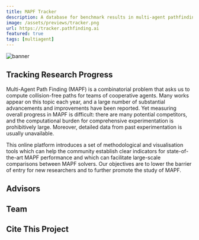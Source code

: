 ```yaml
---
title: MAPF Tracker
description: A database for benchmark results in multi-agent pathfinding
image: /assets/previews/tracker.png
url: https://tracker.pathfinding.ai
featured: true
tags: [multiagent]
---
```



![banner](./image/tracker/banner.png)

## Tracking Research Progress

Multi-Agent Path Finding (MAPF) is a combinatorial problem that asks us to compute collision-free paths for teams of cooperative agents. Many works appear on this topic each year, and a large number of substantial advancements and improvements have been reported. Yet measuring overall progress in MAPF is difficult: there are many potential competitors, and the computational burden for comprehensive experimentation is prohibitively large. Moreover, detailed data from past experimentation is usually unavailable.

This online platform introduces a set of methodological and visualisation tools which can help the community establish clear indicators for state-of-the-art MAPF performance and which can facilitate large-scale comparisons between MAPF solvers. Our objectives are to lower the barrier of entry for new researchers and to further promote the study of MAPF.

## Advisors

<Grid class="not-prose my-4 gap-8" width={200}>
  <Member id="current/dharabor" />
  <MemberCard
    member={{
      title: "Peter Stuckey",
      description: "Professor",
      image:
        "https://tracker.pathfinding.ai/static/media/Peter.518af127c75fcb2d5dc4.jpg",
    }}
  />
  <MemberCard
    member={{
      title: "Muhammad Aamir Cheema",
      description: "Associate Professor",
      image:
        "https://tracker.pathfinding.ai/static/media/Aamir.8893714853bcb8b23ba3.jpeg",
    }}
  />
</Grid>

## Team

<Grid class="not-prose my-4 gap-8" width={200}>
  <Member id="alumni/bshen" />
  <Member id="current/zchen" />
  <MemberCard
    member={{
      title: "Will Holdsworth",
      description: "Winter Research 2024",
      image: "/assets/wholdsworth.jpg",
    }}
  />
  <MemberCard
    member={{
      title: "Ethel Lim",
      description: "Winter Research 2024",
      image: "https://cdn.jsdelivr.net/gh/alohe/avatars/png/notion_8.png",
    }}
  />
  <Member id="current/kzheng" />
</Grid>

## Cite This Project

<Cite source="MAPF_Tracker" variant="block" />
